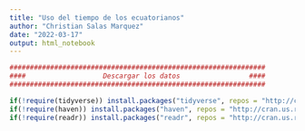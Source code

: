 ```yaml
---
title: "Uso del tiempo de los ecuatorianos"
author: "Christian Salas Marquez"
date: "2022-03-17"
output: html_notebook
---
```


```r
###############################################################
####                   Descargar los datos                 ####
###############################################################

if(!require(tidyverse)) install.packages("tidyverse", repos = "http://cran.us.r-project.org")
if(!require(haven)) install.packages("haven", repos = "http://cran.us.r-project.org")
if(!require(readr)) install.packages("readr", repos = "http://cran.us.r-project.org")

```




